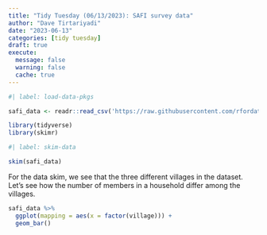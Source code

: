 ---
title: "Tidy Tuesday (06/13/2023): SAFI survey data"
author: "Dave Tirtariyadi"
date: "2023-06-13"
categories: [tidy tuesday]
draft: true
execute: 
  message: false
  warning: false
  cache: true
---

```{r}
#| label: load-data-pkgs

safi_data <- readr::read_csv('https://raw.githubusercontent.com/rfordatascience/tidytuesday/master/data/2023/2023-06-13/safi_data.csv')

library(tidyverse)
library(skimr)
```

```{r}
#| label: skim-data

skim(safi_data)
```

For the data skim, we see that the three different villages in the dataset. Let's see how the number of members in a household differ among the villages.

```{r}

safi_data %>% 
  ggplot(mapping = aes(x = factor(village))) +
  geom_bar()

```
